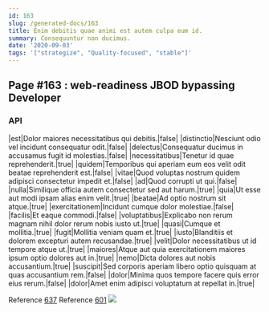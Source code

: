```yaml
---
id: 163
slug: /generated-docs/163
title: Enim debitis quae animi est autem culpa eum id.
summary: Consequuntur non ducimus.
date: '2020-09-03'
tags: '["strategize", "Quality-focused", "stable"]'
---
```


## Page #163 : web-readiness JBOD bypassing Developer
### API

|est|Dolor maiores necessitatibus qui debitis.|false|
|distinctio|Nesciunt odio vel incidunt consequatur odit.|false|
|delectus|Consequatur ducimus in accusamus fugit id molestias.|false|
|necessitatibus|Tenetur id quae reprehenderit.|true|
|quidem|Temporibus qui aperiam eum eos velit odit beatae reprehenderit est.|false|
|vitae|Quod voluptas nostrum quidem adipisci consectetur impedit et.|false|
|ad|Quod corrupti ut qui.|false|
|nulla|Similique officia autem consectetur sed aut harum.|true|
|quia|Ut esse aut modi ipsam alias enim velit.|true|
|beatae|Ad optio nostrum sit atque.|true|
|exercitationem|Incidunt cumque dolor molestiae.|false|
|facilis|Et eaque commodi.|false|
|voluptatibus|Explicabo non rerum magnam nihil dolor rerum nobis iusto ut.|true|
|quasi|Cumque et mollitia.|true|
|fugit|Mollitia veniam quam et.|true|
|iusto|Blanditiis et dolorem excepturi autem recusandae.|true|
|velit|Dolor necessitatibus ut id tempore atque ut.|true|
|maiores|Atque aut quia exercitationem maiores ipsum optio dolores aut in.|true|
|nemo|Dicta dolores aut nobis accusantium.|true|
|suscipit|Sed corporis aperiam libero optio quisquam at quas accusantium rem.|false|
|dolor|Minima quos tempore facere quis error eius rerum.|false|
|dolor|Amet enim adipisci voluptatum at repellat in.|true|

Reference [637](/generated-docs/637)
Reference [601](/generated-docs/601)
![](/assets/cats-0.jpg)


